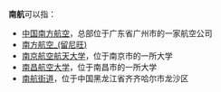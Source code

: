 '''南航'''可以指：

*[[中国南方航空|中国南方航空]]，总部位于广东省广州市的一家航空公司
*[[南方航空_(留尼旺)|南方航空_(留尼旺)]]
*[[南京航空航天大学|南京航空航天大学]]，位于南京市的一所大学
*[[南昌航空大学|南昌航空大学]]，位于南昌市的一所大学
*[[南航街道|南航街道]]，位于中国黑龙江省齐齐哈尔市龙沙区

{{disambig|N|Cat=二字消歧义}}
